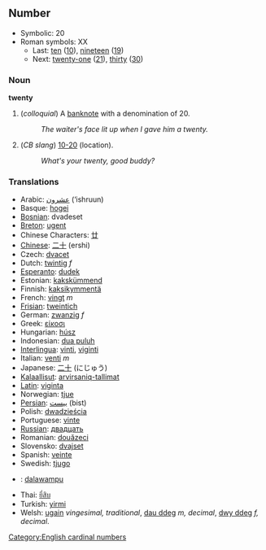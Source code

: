 ==Number==

*Symbolic: 20
*Roman symbols: XX
**Last: [[ten]] ([[10]]), [[nineteen]] ([[19]])
**Next: [[twenty-one]] ([[21]]), [[thirty]] ([[30]])

===Noun===
'''twenty'''

# (''colloquial'') A [[banknote]] with a denomination of 20.
#: ''The waiter's face lit up when I gave him a twenty.''
# (''CB slang'') [[10-20]] (location).
#: ''What's your twenty, good buddy?''

===Translations===
*Arabic: [[عشرون]] (‘ishruun)
*Basque: [[hogei]]
*[[Bosnian]]: dvadeset
*[[Breton]]: [[ugent]]
*Chinese Characters: [[廿]]
*[[Chinese]]: [[二十]] (ershi)
*Czech: [[dvacet]]
*Dutch: [[twintig]] ''f''
*[[Esperanto]]: [[dudek]]
*Estonian: [[kakskümmend]]
*Finnish: [[kaksikymmentä]]
*French: [[vingt]] ''m''
*[[Frisian]]: [[tweintich]]
*German: [[zwanzig]] ''f''
*Greek: [[είκοσι]]
*Hungarian: [[húsz]]
*Indonesian: [[dua puluh]]
*[[Interlingua]]: [[vinti]], [[viginti]]
*Italian: [[venti]] ''m''
*Japanese: [[二十]] (にじゅう)
*[[Kalaallisut]]: [[arvirsaniq-tallimat]]
*[[Latin]]: [[viginta]]
*Norwegian: [[tjue]]
*[[Persian]]: [[بيست]] (bist)
*Polish: [[dwadzieścia]]
*Portuguese: [[vinte]]
*[[Russian]]: [[двадцать]]
*Romanian: [[douăzeci]]
*Slovensko: [[dvajset]]
*Spanish: [[veinte]]
*Swedish: [[tjugo]]
*{{tl}}: [[dalawampu]]
*Thai: [[ยี่สิบ]]
*Turkish: [[yirmi]]
*Welsh: [[ugain]] ''vingesimal, traditional'', [[dau ddeg]] ''m, decimal'', [[dwy ddeg]] ''f, decimal''.

[[Category:English cardinal numbers]]